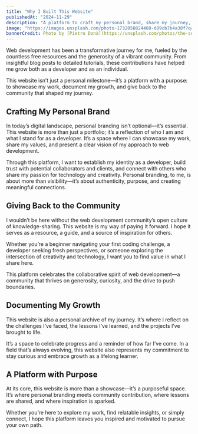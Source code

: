 ```yaml
---
title: "Why I Built This Website"
publishedAt: "2024-11-29"
description: "A platform to craft my personal brand, share my journey, and contribute to the web development community."
image: "https://images.unsplash.com/photo-1732058824460-d89cb7b4a38f?q=80&w=2072&auto=format&fit=crop&ixlib=rb-4.0.3&ixid=M3wxMjA3fDB8MHxwaG90by1wYWdlfHx8fGVufDB8fHx8fA%3D%3D"
bannerCredit: Photo by [Pietro Donà](https://unsplash.com/photos/the-sun-is-setting-over-a-beach-with-mountains-in-the-background-rPFwyWaie7w)
---
```


Web development has been a transformative journey for me, fueled by the countless free resources and the generosity of a vibrant community. From insightful blog posts to detailed tutorials, these contributions have helped me grow both as a developer and as an individual.

This website isn’t just a personal milestone—it’s a platform with a purpose: to showcase my work, document my growth, and give back to the community that shaped my journey.

## Crafting My Personal Brand

In today’s digital landscape, personal branding isn’t optional—it’s essential. This website is more than just a portfolio; it’s a reflection of who I am and what I stand for as a developer. It’s a space where I can showcase my work, share my values, and present a clear vision of my approach to web development.

Through this platform, I want to establish my identity as a developer, build trust with potential collaborators and clients, and connect with others who share my passion for technology and creativity. Personal branding, to me, is about more than visibility—it’s about authenticity, purpose, and creating meaningful connections.

## Giving Back to the Community

I wouldn’t be here without the web development community’s open culture of knowledge-sharing. This website is my way of paying it forward. I hope it serves as a resource, a guide, and a source of inspiration for others.

Whether you’re a beginner navigating your first coding challenge, a developer seeking fresh perspectives, or someone exploring the intersection of creativity and technology, I want you to find value in what I share here.

This platform celebrates the collaborative spirit of web development—a community that thrives on generosity, curiosity, and the drive to push boundaries.

## Documenting My Growth

This website is also a personal archive of my journey. It’s where I reflect on the challenges I’ve faced, the lessons I’ve learned, and the projects I’ve brought to life.

It’s a space to celebrate progress and a reminder of how far I’ve come. In a field that’s always evolving, this website also represents my commitment to stay curious and embrace growth as a lifelong learner.

## A Platform with Purpose

At its core, this website is more than a showcase—it’s a purposeful space. It’s where personal branding meets community contribution, where lessons are shared, and where inspiration is sparked.

Whether you’re here to explore my work, find relatable insights, or simply connect, I hope this platform leaves you inspired and motivated to pursue your own path.
